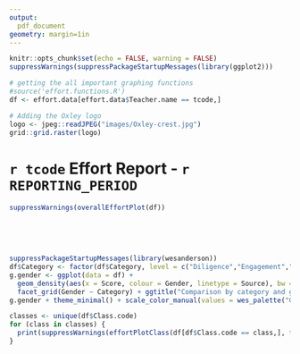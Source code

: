 ```yaml
---
output: 
  pdf_document
geometry: margin=1in
---
```


```r
knitr::opts_chunk$set(echo = FALSE, warning = FALSE)
suppressWarnings(suppressPackageStartupMessages(library(ggplot2)))
```

``` r
# getting the all important graphing functions
#source('effort.functions.R')
df <- effort.data[effort.data$Teacher.name == tcode,]
```


``` r
# Adding the Oxley logo
logo <- jpeg::readJPEG("images/Oxley-crest.jpg")
grid::grid.raster(logo)
```

# `r tcode` Effort Report - `r REPORTING_PERIOD`

``` r
suppressWarnings(overallEffortPlot(df))
```

&nbsp;

&nbsp;

``` r
suppressPackageStartupMessages(library(wesanderson))
df$Category <- factor(df$Category, level = c("Diligence","Engagement","Behaviour"))
g.gender <- ggplot(data = df) +
  geom_density(aes(x = Score, colour = Gender, linetype = Source), bw = 1, size = 0.9) +
  facet_grid(Gender ~ Category) + ggtitle("Comparison by category and gender")
g.gender + theme_minimal() + scale_color_manual(values = wes_palette("GrandBudapest2")) 
```

``` r
classes <- unique(df$Class.code)
for (class in classes) {
  print(suppressWarnings(effortPlotClass(df[df$Class.code == class,], title = class)))
}
```
